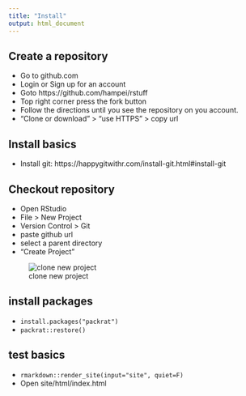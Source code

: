 ```yaml
---
title: "Install"
output: html_document
---
```


## Create a repository

* Go to github.com
* Login or Sign up for an account
* Goto https://github.com/hampei/rstuff
* Top right corner press the fork button
* Follow the directions until you see the repository on you account.
* "Clone or download" > "use HTTPS" > copy url

## Install basics

* Install git: https://happygitwithr.com/install-git.html#install-git

## Checkout repository

* Open RStudio
* File > New Project  
* Version Control > Git
* paste github url
* select a parent directory
* "Create Project"

![clone new project](images/rstudio_new_project_clone_git.png)

## install packages

* `install.packages("packrat")`
* `packrat::restore()`

## test basics

* `rmarkdown::render_site(input="site", quiet=F)`
* Open site/html/index.html 
